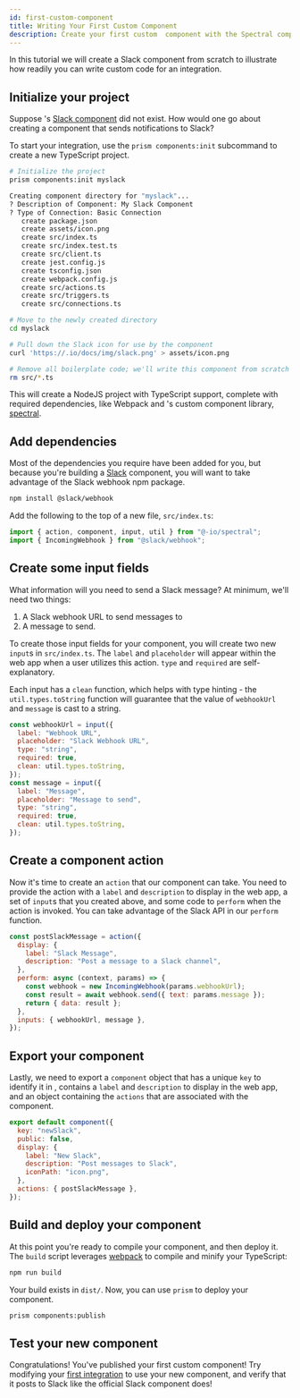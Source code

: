 ```yaml
---
id: first-custom-component
title: Writing Your First Custom Component
description: Create your first custom  component with the Spectral component SDK
---
```



In this tutorial we will create a Slack component from scratch to illustrate how readily you can write custom code for an integration.

## Initialize your project

Suppose 's [Slack component](components/slack.mdx) did not exist. How would one go about creating a component that sends notifications to Slack?

To start your integration, use the `prism components:init` subcommand to create a new TypeScript project.

```bash
# Initialize the project
prism components:init myslack

Creating component directory for "myslack"...
? Description of Component: My Slack Component
? Type of Connection: Basic Connection
   create package.json
   create assets/icon.png
   create src/index.ts
   create src/index.test.ts
   create src/client.ts
   create jest.config.js
   create tsconfig.json
   create webpack.config.js
   create src/actions.ts
   create src/triggers.ts
   create src/connections.ts

# Move to the newly created directory
cd myslack

# Pull down the Slack icon for use by the component
curl 'https://.io/docs/img/slack.png' > assets/icon.png

# Remove all boilerplate code; we'll write this component from scratch
rm src/*.ts
```

This will create a NodeJS project with TypeScript support, complete with required dependencies, like Webpack and 's custom component library, [spectral](https://www.npmjs.com/package/@-io/spectral).

## Add dependencies

Most of the dependencies you require have been added for you, but because you're building a [Slack](https://slack.com/) component, you will want to take advantage of the Slack webhook npm package.

```bash
npm install @slack/webhook
```

Add the following to the top of a new file, `src/index.ts`:

```js title="src/index.ts"
import { action, component, input, util } from "@-io/spectral";
import { IncomingWebhook } from "@slack/webhook";
```

## Create some input fields

What information will you need to send a Slack message? At minimum, we'll need two things:

1. A Slack webhook URL to send messages to
1. A message to send.

To create those input fields for your component, you will create two new `input`s in `src/index.ts`.
The `label` and `placeholder` will appear within the  web app when a user utilizes this action. `type` and `required` are self-explanatory.

Each input has a `clean` function, which helps with type hinting - the `util.types.toString` function will guarantee that the value of `webhookUrl` and `message` is cast to a string.

```js title="src/index.ts"
const webhookUrl = input({
  label: "Webhook URL",
  placeholder: "Slack Webhook URL",
  type: "string",
  required: true,
  clean: util.types.toString,
});
const message = input({
  label: "Message",
  placeholder: "Message to send",
  type: "string",
  required: true,
  clean: util.types.toString,
});
```

## Create a component action

Now it's time to create an `action` that our component can take.
You need to provide the action with a `label` and `description` to display in the web app, a set of `input`s that you created above, and some code to `perform` when the action is invoked.
You can take advantage of the Slack API in our `perform` function.

```js title="src/index.ts"
const postSlackMessage = action({
  display: {
    label: "Slack Message",
    description: "Post a message to a Slack channel",
  },
  perform: async (context, params) => {
    const webhook = new IncomingWebhook(params.webhookUrl);
    const result = await webhook.send({ text: params.message });
    return { data: result };
  },
  inputs: { webhookUrl, message },
});
```

## Export your component

Lastly, we need to export a `component` object that has a unique `key` to identify it in , contains a `label` and `description` to display in the web app, and an object containing the `actions` that are associated with the component.

```js title="src/index.ts"
export default component({
  key: "newSlack",
  public: false,
  display: {
    label: "New Slack",
    description: "Post messages to Slack",
    iconPath: "icon.png",
  },
  actions: { postSlackMessage },
});
```

## Build and deploy your component

At this point you're ready to compile your component, and then deploy it.
The `build` script leverages [webpack](https://webpack.js.org/) to compile and minify your TypeScript:

```bash
npm run build
```

Your build exists in `dist/`.
Now, you can use `prism` to deploy your component.

```bash
prism components:publish
```

## Test your new component

Congratulations! You've published your first custom component!
Try modifying your [first integration](getting-started/first-integration/build-first-integration.mdx) to use your new component, and verify that it posts to Slack like the official  Slack component does!
